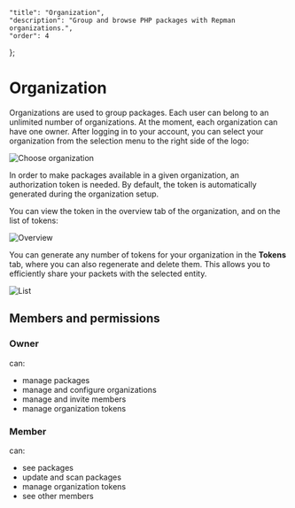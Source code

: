     "title": "Organization",
    "description": "Group and browse PHP packages with Repman organizations.",
    "order": 4
};

# Organization

Organizations are used to group packages. Each user can belong to an unlimited number of organizations. At the moment, each organization can have one owner. After logging in to your account, you can select your organization from the selection menu to the right side of the logo:

![Choose organization](/docs/static/articles/organization/choose.png)

In order to make packages available in a given organization, an authorization token is needed. By default, the token is automatically generated during the organization setup.

You can view the token in the overview tab of the organization, and on the list of tokens:

![Overview](/docs/static/articles/organization/overview.png)

You can generate any number of tokens for your organization in the **Tokens** tab, where you can also regenerate and delete them. This allows you to efficiently share your packets with the selected entity.

![List](/docs/static/articles/organization/list.png)

## Members and permissions

### Owner

can:

- manage packages
- manage and configure organizations
- manage and invite members
- manage organization tokens

### Member

can:

- see packages
- update and scan packages
- manage organization tokens
- see other members

